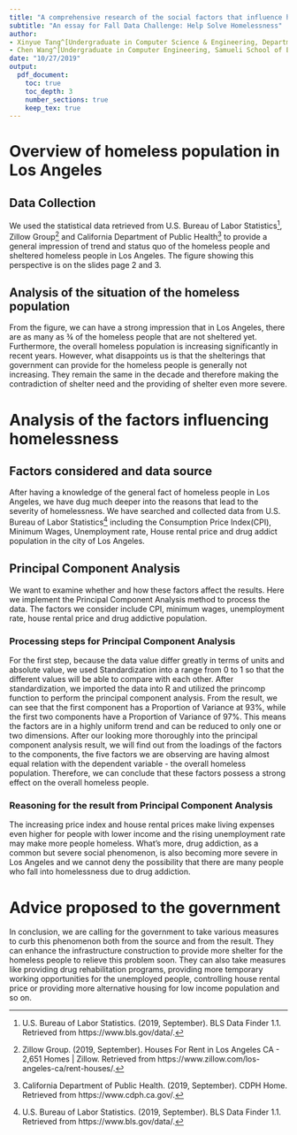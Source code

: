 ```yaml
---
title: "A comprehensive research of the social factors that influence homelessness in Los Angeles"
subtitle: "An essay for Fall Data Challenge: Help Solve Homelessness"
author:
- Xinyue Tang^[Undergraduate in Computer Science & Engineering, Department of Computer Science, University of California, Davis. (xiytang@ucdavis.edu)]
- Chen Wang^[Undergraduate in Computer Engineering, Samueli School of Engineering, University of California, Irvine. (chenw23@uci.edu)]
date: "10/27/2019"
output:
  pdf_document:
    toc: true
    toc_depth: 3
    number_sections: true
    keep_tex: true
---
```


\newpage

# Overview of homeless population in Los Angeles

## Data Collection

We used the statistical data retrieved from U.S. Bureau of Labor Statistics[^1], Zillow Group[^2] and California Department of Public Health[^3] to provide a general impression of trend and status quo of the homeless people and sheltered homeless people in Los Angeles. The figure showing this perspective is on the slides page 2 and 3.

[^1]: U.S. Bureau of Labor Statistics. (2019, September). BLS Data Finder 1.1. Retrieved from https://www.bls.gov/data/.

[^2]: Zillow Group. (2019, September). Houses For Rent in Los Angeles CA - 2,651 Homes | Zillow. Retrieved from https://www.zillow.com/los-angeles-ca/rent-houses/.

[^3]: California Department of Public Health. (2019, September). CDPH Home. Retrieved from https://www.cdph.ca.gov/.

## Analysis of the situation of the homeless population

From the figure, we can have a strong impression that in Los Angeles, there are as many as ¾ of the homeless people that are not sheltered yet. Furthermore, the overall homeless population is increasing significantly in recent years. However, what disappoints us is that the shelterings that government can provide for the homeless people is generally not increasing. They remain the same in the decade and therefore making the contradiction of shelter need and the providing of shelter even more severe.


# Analysis of the factors influencing homelessness

## Factors considered and data source

After having a knowledge of the general fact of homeless people in Los Angeles, we have dug much deeper into the reasons that lead to the severity of homelessness. We have searched and collected data from U.S. Bureau of Labor Statistics[^1] including the Consumption Price Index(CPI), Minimum Wages, Unemployment rate, House rental price and drug addict population in the city of Los Angeles.

## Principal Component Analysis

We want to examine whether and how these factors affect the results. Here we implement the Principal Component Analysis method to process the data. The factors we consider include CPI, minimum wages, unemployment rate, house rental price and drug addictive population.

### Processing steps for Principal Component Analysis

For the first step, because the data value differ greatly in terms of units and absolute value, we used Standardization into a range from 0 to 1 so that the different values will be able to compare with each other. After standardization, we imported the data into R and utilized the princomp function to perform the principal component analysis. From the result, we can see that the first component has a Proportion of Variance at 93%, while the first two components have a Proportion of Variance of 97%. This means the factors are in a highly uniform trend and can be reduced to only one or two dimensions. After our looking more thoroughly into the principal component analysis result, we will find out from  the loadings of the factors to the components, the five factors we are observing are having almost equal relation with the dependent variable - the overall homeless population. Therefore, we can conclude that these factors possess a strong effect on the overall homeless people. 

### Reasoning for the result from Principal Component Analysis

The increasing price index and house rental prices make living expenses even higher for people with lower income and the rising unemployment rate may make more people homeless. What’s more, drug addiction, as a common but severe social phenomenon, is also becoming more severe in Los Angeles and we cannot deny the possibility that there are many people who fall into homelessness due to drug addiction. 


# Advice proposed to the government

In conclusion, we are calling for the government to take various measures to curb this phenomenon both from the source and from the result. They can enhance the infrastructure construction to provide more shelter for the homeless people to relieve this problem soon. They can also take measures like providing drug rehabilitation programs, providing more temporary working opportunities for the unemployed people, controlling house rental price or providing more alternative housing for low income population and so on. 

